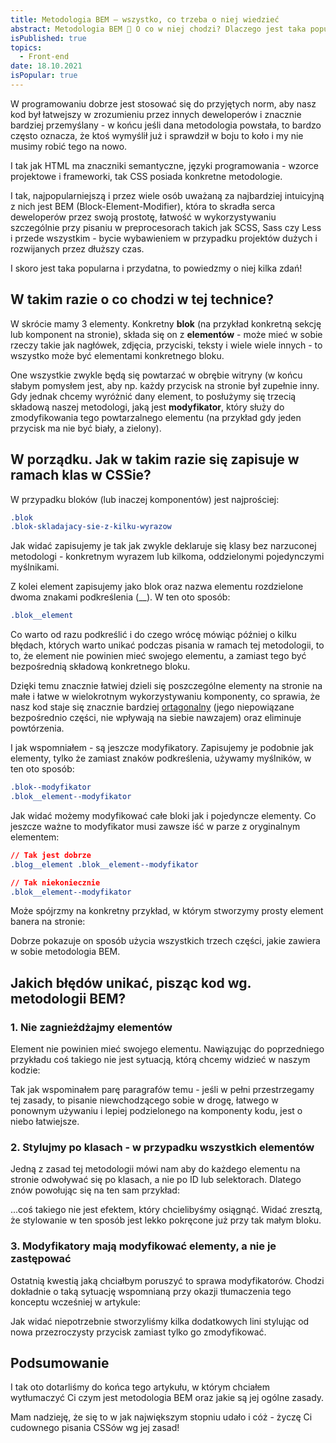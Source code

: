 ```yaml
---
title: Metodologia BEM – wszystko, co trzeba o niej wiedzieć
abstract: Metodologia BEM 🤔 O co w niej chodzi? Dlaczego jest taka popularna? Jak z niej korzystać? Jakich błędów nie popełniać? O tym jest ten wpis!
isPublished: true
topics:
  - Front-end
date: 18.10.2021
isPopular: true
---
```


W programowaniu dobrze jest stosować się do przyjętych norm, aby nasz kod był łatwejszy w zrozumieniu przez innych deweloperów i znacznie bardziej przemyślany - w końcu jeśli dana metodologia powstała, to bardzo często oznacza, że ktoś wymyślił już i sprawdził w boju to koło i my nie musimy robić tego na nowo.

I tak jak HTML ma znaczniki semantyczne, języki programowania - wzorce projektowe i frameworki, tak CSS posiada konkretne metodologie.

I tak, najpopularniejszą i przez wiele osób uważaną za najbardziej intuicyjną z nich jest BEM (Block-Element-Modifier), która to skradła serca deweloperów przez swoją prostotę, łatwość w wykorzystywaniu szczególnie przy pisaniu w preprocesorach takich jak SCSS, Sass czy Less i przede wszystkim - bycie wybawieniem w przypadku projektów dużych i rozwijanych przez dłuższy czas.

I skoro jest taka popularna i przydatna, to powiedzmy o niej kilka zdań!

## W takim razie o co chodzi w tej technice?

W skrócie mamy 3 elementy. Konkretny **blok** (na przykład konkretną sekcję lub komponent na stronie), składa się on z **elementów** - może mieć w sobie rzeczy takie jak nagłówek, zdjęcia, przyciski, teksty i wiele wiele innych - to wszystko może być elementami konkretnego bloku.

One wszystkie zwykle będą się powtarzać w obrębie witryny (w końcu słabym pomysłem jest, aby np. każdy przycisk na stronie był zupełnie inny. Gdy jednak chcemy wyróżnić dany element, to posłużymy się trzecią składową naszej metodologi, jaką jest **modyfikator**, który służy do zmodyfikowania tego powtarzalnego elementu (na przykład gdy jeden przycisk ma nie być biały, a zielony).

## W porządku. Jak w takim razie się zapisuje w ramach klas w CSSie?

W przypadku bloków (lub inaczej komponentów) jest najprościej:

```css
.blok 
.blok-skladajacy-sie-z-kilku-wyrazow
```

Jak widać zapisujemy je tak jak zwykle deklaruje się klasy bez narzuconej metodologi - konkretnym wyrazem lub kilkoma, oddzielonymi pojedynczymi myślnikami.

Z kolei element zapisujemy jako blok oraz nazwa elementu rozdzielone dwoma znakami podkreślenia (\_\_). W ten oto sposób:

```css
.blok__element
```

Co warto od razu podkreślić i do czego wrócę mówiąc później o kilku błędach, których warto unikać podczas pisania w ramach tej metodologii, to to, że element nie powinien mieć swojego elementu, a zamiast tego być bezpośrednią składową konkretnego bloku.

Dzięki temu znacznie łatwiej dzieli się poszczególne elementy na stronie na małe i łatwe w wielokrotnym wykorzystywaniu komponenty, co sprawia, że nasz kod staje się znacznie bardziej [ortagonalny](https://pl.wikipedia.org/wiki/Ortogonalno%C5%9B%C4%87) (jego niepowiązane bezpośrednio części, nie wpływają na siebie nawzajem) oraz eliminuje powtórzenia.

I jak wspomniałem - są jeszcze modyfikatory. Zapisujemy je podobnie jak elementy, tylko że zamiast znaków podkreślenia, używamy myślników, w ten oto sposób:

```css
.blok--modyfikator
.blok__element--modyfikator
```

Jak widać możemy modyfikować całe bloki jak i pojedyncze elementy. Co jeszcze ważne to modyfikator musi zawsze iść w parze z oryginalnym elementem:

```css
// Tak jest dobrze
.blog__element .blok__element--modyfikator

// Tak niekoniecznie
.blok__element--modyfikator
```

Może spójrzmy na konkretny przykład, w którym stworzymy prosty element banera na stronie:


<CodePenIframe id="LBVdxe" title="BEM w praktyce" />

Dobrze pokazuje on sposób użycia wszystkich trzech części, jakie zawiera w sobie metodologia BEM.

## Jakich błędów unikać, pisząc kod wg. metodologii BEM?

### 1. Nie zagnieżdżajmy elementów

Element nie powinien mieć swojego elementu. Nawiązując do poprzedniego przykładu coś takiego nie jest sytuacją, którą chcemy widzieć w naszym kodzie:

<CodePenIframe id="YjXagB" title="Nie zagnieżdżajmy elementów" />

Tak jak wspominałem parę paragrafów temu - jeśli w pełni przestrzegamy tej zasady, to pisanie niewchodzącego sobie w drogę, łatwego w ponownym używaniu i lepiej podzielonego na komponenty kodu, jest o niebo łatwiejsze.

### 2. Stylujmy po klasach - w przypadku wszystkich elementów

Jedną z zasad tej metodologii mówi nam aby do każdego elementu na stronie odwoływać się po klasach, a nie po ID lub selektorach. Dlatego znów powołując się na ten sam przykład:

<CodePenIframe id="ZjGxNy" title="Używajmy klasy dla wszystkich elementów" />

...coś takiego nie jest efektem, który chcielibyśmy osiągnąć. Widać zresztą, że stylowanie w ten sposób jest lekko pokręcone już przy tak małym bloku.

### 3. Modyfikatory mają modyfikować elementy, a nie je zastępować

Ostatnią kwestią jaką chciałbym poruszyć to sprawa modyfikatorów. Chodzi dokładnie o taką sytuację wspomnianą przy okazji tłumaczenia tego konceptu wcześniej w artykule:

<CodePenIframe id="xJGWvz" title="Modyfikatory modyfikują elementy, a nie je zastępują" />

Jak widać niepotrzebnie stworzyliśmy kilka dodatkowych lini stylując od nowa przezroczysty przycisk zamiast tylko go zmodyfikować.

## Podsumowanie

I tak oto dotarliśmy do końca tego artykułu, w którym chciałem wytłumaczyć Ci czym jest metodologia BEM oraz jakie są jej ogólne zasady.

Mam nadzieję, że się to w jak największym stopniu udało i cóż - życzę Ci cudownego pisania CSSów wg jej zasad!
